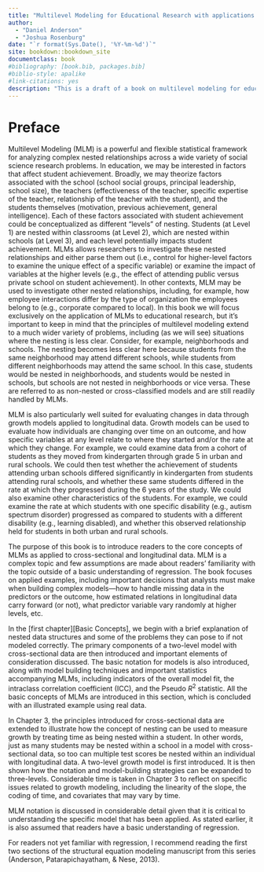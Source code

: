 ```yaml
---
title: "Multilevel Modeling for Educational Research with applications in R"
author: 
  - "Daniel Anderson"
  - "Joshua Rosenburg"
date: "`r format(Sys.Date(), '%Y-%m-%d')`"
site: bookdown::bookdown_site
documentclass: book
#bibliography: [book.bib, packages.bib]
#biblio-style: apalike
#link-citations: yes
description: "This is a draft of a book on multilevel modeling for educational researchers using R."
---
```


# Preface

Multilevel Modeling (MLM) is a powerful and flexible statistical framework for analyzing complex nested relationships across a wide variety of social science research problems. In education, we may be interested in factors that affect student achievement. Broadly, we may theorize factors associated with the school (school social groups, principal leadership, school size), the teachers (effectiveness of the teacher, specific expertise of the teacher, relationship of the teacher with the student), and the students themselves (motivation, previous achievement, general intelligence). Each of these factors associated with student achievement could be conceptualized as different “levels” of nesting. Students (at Level 1) are nested within classrooms (at Level 2), which are nested within schools (at Level 3), and each level potentially impacts student achievement. MLMs allows researchers to investigate these nested relationships and either parse them out (i.e., control for higher-level factors to examine the unique effect of a specific variable) or examine the impact of variables at the higher levels (e.g., the effect of attending public versus private school on student achievement). In other contexts, MLM may be used to investigate other nested relationships, including, for example, how employee interactions differ by the type of organization the employees belong to (e.g., corporate compared to local). In this book we will focus exclusively on the application of MLMs to educational research, but it's important to keep in mind that the principles of multilevel modeling extend to a much wider variety of problems, including (as we will see) situations where the nesting is less clear. Consider, for example, neighborhoods and schools. The nesting becomes less clear here because students from the same neighborhood may attend different schools, while students from different neighborhoods may attend the same school. In this case, students would be nested in neighborhoods, and students would be nested in schools, but schools are not nested in neighborhoods or vice versa. These are referred to as non-nested or cross-classified models and are still readily handled by MLMs.

MLM is also particularly well suited for evaluating changes in data through growth models applied to longitudinal data. Growth models can be used to evaluate how individuals are changing over time on an outcome, and how specific variables at any level relate to where they started and/or the rate at which they change. For example, we could examine data from a cohort of students as they moved from kindergarten through grade 5 in urban and rural schools. We could then test whether the achievement of students attending urban schools differed significantly in kindergarten from students attending rural schools, and whether these same students differed in the rate at which they progressed during the 6 years of the study. We could also examine other characteristics of the students. For example, we could examine the rate at which students with one specific disability (e.g., autism spectrum disorder) progressed as compared to students with a different disability (e.g., learning disabled), and whether this observed relationship held for students in both urban and rural schools. 

The purpose of this book is to introduce readers to the core concepts of MLMs as applied to cross-sectional and longitudinal data. MLM is a complex topic and few assumptions are made about readers’ familiarity with the topic outside of a basic understanding of regression. The book focuses on applied examples, including important decisions that analysts must make when building complex models---how to handle missing data in the predictors or the outcome, how estimated relations in longitudinal data carry forward (or not), what predictor variable vary randomly at higher levels, etc. 

In the [first chapter][Basic Concepts], we begin with a brief explanation of nested data structures and some of the problems they can pose to if not modeled correctly. The primary components of a two-level model with cross-sectional data are then introduced and important elements of consideration discussed. The basic notation for models is also introduced, along with model building techniques and important statistics accompanying MLMs, including indicators of the overall model fit, the intraclass correlation coefficient (ICC), and the Pseudo $R^2$ statistic. All the basic concepts of MLMs are introduced in this section, which is concluded with an illustrated example using real data. 

In Chapter 3, the principles introduced for cross-sectional data are extended to illustrate how the concept of nesting can be used to measure growth by treating time as being nested within a student. In other words, just as many students may be nested within a school in a model with cross-sectional data, so too can multiple test scores be nested within an individual with longitudinal data. A two-level growth model is first introduced. It is then shown how the notation and model-building strategies can be expanded to three-levels. Considerable time is taken in Chapter 3 to reflect on specific issues related to growth modeling, including the linearity of the slope, the coding of time, and covariates that may vary by time. 

MLM notation is discussed in considerable detail given that it is critical to understanding the specific model that has been applied. As stated earlier, it is also assumed that readers have a basic understanding of regression. 

<!-- I think we can take the chapters from the ref below, and maybe put it in an appendix (I wrote them) -->
For readers not yet familiar with regression, I recommend reading the first two sections of the structural equation modeling manuscript from this series (Anderson, Patarapichayatham, & Nese, 2013).
